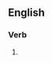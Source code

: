 ==English==

===Verb===
{{head|en|present participle}}

# {{present participle of|cannibalize|lang=en|nocat=1}}